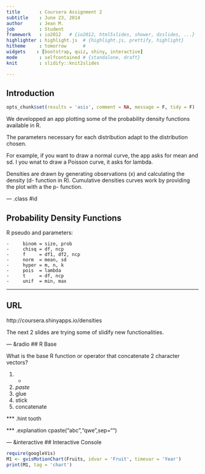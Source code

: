 ```yaml
---
title       : Coursera Assignment 2
subtitle    : June 23, 2014
author      : Jean M.
job         : Student
framework   : io2012   # {io2012, html5slides, shower, dzslides, ...}
highlighter : highlight.js  # {highlight.js, prettify, highlight}
hitheme     : tomorrow      # 
widgets    : [bootstrap, quiz, shiny, interactive]
mode        : selfcontained # {standalone, draft}
knit        : slidify::knit2slides

---
```


## Introduction

```r
opts_chunk$set(results = 'asis', comment = NA, message = F, tidy = F)
```
We developped an app plotting some of the probability density functions available in R.

The parameters necessary for each distribution adapt to the distribution chosen. \

For example, if you want to draw a normal curve, the app asks for mean and sd. I you wnat to draw a Poisson curve, it asks for lambda.

Densities are drawn by generating observations (x) and calculating the density (d- function in R). 
Cumulative densities curves work by providing the plot with a the p- function.

--- .class #id 

## Probability Density Functions

R pseudo and parameters:

    -     binom = size, prob
    -     chisq = df, ncp
    -     f     = df1, df2, ncp
    -     norm  = mean, sd
    -     hyper = m, n, k
    -     pois  = lambda
    -     t     = df, ncp
    -     unif  = min, max

---
## URL 

http://coursera.shinyapps.io/densities

The next 2 slides are trying some of slidify new functionalities.

---  &radio
## R Base

What is the base R function or operator that concatenate 2 character vectors?

1. +
2. _paste_
3. glue
4. stick
5. concatenate

*** .hint 
tooth

*** .explanation 
cpaste("abc","qwe",sep="")

--- &interactive
## Interactive Console

```r
require(googleVis)
M1 <- gvisMotionChart(Fruits, idvar = 'Fruit', timevar = 'Year')
print(M1, tag = 'chart')
```

